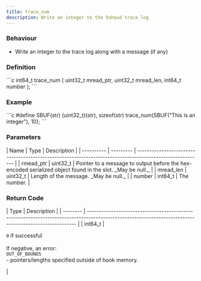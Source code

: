 ```yaml
---
title: trace_num
description: Write an integer to the Xahaud trace log
---
```


### Behaviour

* Write an integer to the trace log along with a message (if any)

### Definition

<Tabs>
<TabItem label="C">
```c
int64_t trace_num (
    uint32_t mread_ptr,
    uint32_t mread_len,
    int64_t number 
);
```
</TabItem>
</Tabs>



### Example

<Tabs>
<TabItem label="C">
```c
#define SBUF(str) (uint32_t)(str), sizeof(str)
trace_num(SBUF("This is an integer"), 10);
```
</TabItem>
</Tabs>



### Parameters

<Tabs>
<TabItem label="C">
| Name       | Type      | Description                                                                                               |
| ---------- | --------- | --------------------------------------------------------------------------------------------------------- |
| rmead_ptr | uint32_t | Pointer to a message to output before the hex-encoded serialized object found in the slot. _May be null._ |
| mread_len | uint32_t | Length of the message. _May be null._                                                                     |
| number     | int64_t  | The number.                                                                                               |
</TabItem>
</Tabs>



### Return Code

<Tabs>
<TabItem label="C">
| Type     | Description                                                                                                                                             |
| -------- | ------------------------------------------------------------------------------------------------------------------------------------------------------- |
| int64_t | <p><code>0</code> if successful<br /><br />If negative, an error:<br /><code>OUT_OF_BOUNDS</code><br />- pointers/lengths specified outside of hook memory.</p> |
</TabItem>
</Tabs>

